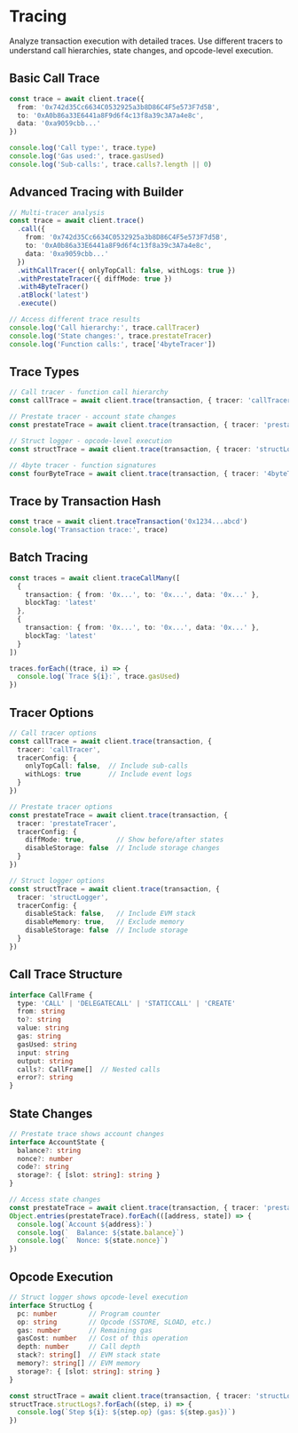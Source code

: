 # Tracing

Analyze transaction execution with detailed traces. Use different tracers to understand call hierarchies, state changes, and opcode-level execution.

## Basic Call Trace

```typescript
const trace = await client.trace({
  from: '0x742d35Cc6634C0532925a3b8D86C4F5e573F7d5B',
  to: '0xA0b86a33E6441a8F9d6f4c13f8a39c3A7a4e8c',
  data: '0xa9059cbb...'
})

console.log('Call type:', trace.type)
console.log('Gas used:', trace.gasUsed)
console.log('Sub-calls:', trace.calls?.length || 0)
```

## Advanced Tracing with Builder

```typescript
// Multi-tracer analysis
const trace = await client.trace()
  .call({
    from: '0x742d35Cc6634C0532925a3b8D86C4F5e573F7d5B',
    to: '0xA0b86a33E6441a8F9d6f4c13f8a39c3A7a4e8c',
    data: '0xa9059cbb...'
  })
  .withCallTracer({ onlyTopCall: false, withLogs: true })
  .withPrestateTracer({ diffMode: true })
  .with4ByteTracer()
  .atBlock('latest')
  .execute()

// Access different trace results
console.log('Call hierarchy:', trace.callTracer)
console.log('State changes:', trace.prestateTracer)
console.log('Function calls:', trace['4byteTracer'])
```

## Trace Types

```typescript
// Call tracer - function call hierarchy
const callTrace = await client.trace(transaction, { tracer: 'callTracer' })

// Prestate tracer - account state changes
const prestateTrace = await client.trace(transaction, { tracer: 'prestateTracer' })

// Struct logger - opcode-level execution
const structTrace = await client.trace(transaction, { tracer: 'structLogger' })

// 4byte tracer - function signatures
const fourByteTrace = await client.trace(transaction, { tracer: '4byteTracer' })
```

## Trace by Transaction Hash

```typescript
const trace = await client.traceTransaction('0x1234...abcd')
console.log('Transaction trace:', trace)
```

## Batch Tracing

```typescript
const traces = await client.traceCallMany([
  {
    transaction: { from: '0x...', to: '0x...', data: '0x...' },
    blockTag: 'latest'
  },
  {
    transaction: { from: '0x...', to: '0x...', data: '0x...' },
    blockTag: 'latest'
  }
])

traces.forEach((trace, i) => {
  console.log(`Trace ${i}:`, trace.gasUsed)
})
```

## Tracer Options

```typescript
// Call tracer options
const callTrace = await client.trace(transaction, {
  tracer: 'callTracer',
  tracerConfig: {
    onlyTopCall: false,  // Include sub-calls
    withLogs: true       // Include event logs
  }
})

// Prestate tracer options
const prestateTrace = await client.trace(transaction, {
  tracer: 'prestateTracer',
  tracerConfig: {
    diffMode: true,        // Show before/after states
    disableStorage: false  // Include storage changes
  }
})

// Struct logger options
const structTrace = await client.trace(transaction, {
  tracer: 'structLogger',
  tracerConfig: {
    disableStack: false,   // Include EVM stack
    disableMemory: true,   // Exclude memory
    disableStorage: false  // Include storage
  }
})
```

## Call Trace Structure

```typescript
interface CallFrame {
  type: 'CALL' | 'DELEGATECALL' | 'STATICCALL' | 'CREATE'
  from: string
  to?: string
  value: string
  gas: string
  gasUsed: string
  input: string
  output: string
  calls?: CallFrame[]  // Nested calls
  error?: string
}
```

## State Changes

```typescript
// Prestate trace shows account changes
interface AccountState {
  balance?: string
  nonce?: number
  code?: string
  storage?: { [slot: string]: string }
}

// Access state changes
const prestateTrace = await client.trace(transaction, { tracer: 'prestateTracer' })
Object.entries(prestateTrace).forEach(([address, state]) => {
  console.log(`Account ${address}:`)
  console.log(`  Balance: ${state.balance}`)
  console.log(`  Nonce: ${state.nonce}`)
})
```

## Opcode Execution

```typescript
// Struct logger shows opcode-level execution
interface StructLog {
  pc: number        // Program counter
  op: string        // Opcode (SSTORE, SLOAD, etc.)
  gas: number       // Remaining gas
  gasCost: number   // Cost of this operation
  depth: number     // Call depth
  stack?: string[]  // EVM stack state
  memory?: string[] // EVM memory
  storage?: { [slot: string]: string }
}

const structTrace = await client.trace(transaction, { tracer: 'structLogger' })
structTrace.structLogs?.forEach((step, i) => {
  console.log(`Step ${i}: ${step.op} (gas: ${step.gas})`)
})
```